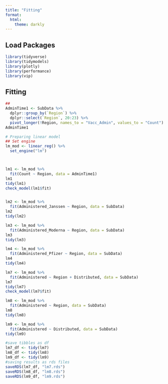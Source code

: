```yaml
---
title: "Fitting"
format:
  html:
    theme: darkly
---
```


## Load Packages
```r
library(tidyverse)
library(tidymodels)
library(plotly)
library(performance)
library(vip)
```


## Fitting
```r
##
AdminTime1 <- SubData %>%
  dplyr::group_by(`Region`) %>%
  dplyr::select(`Region`, 20:23) %>%
  pivot_longer(!Region, names_to = "Vacc_Admin", values_to = "Count")
AdminTime1

# Preparing linear model
## Set engine
lm_mod <- linear_reg() %>%
  set_engine("lm")



lm1 <- lm_mod %>%
  fit(Count ~ Region, data = AdminTime1)
lm1
tidy(lm1)
check_model(lm1$fit)


lm2 <- lm_mod %>%
  fit(Administered_Janssen ~ Region, data = SubData)
lm2
tidy(lm2)

lm3 <- lm_mod %>%
  fit(Administered_Moderna ~ Region, data = SubData)
lm3
tidy(lm3)

lm4 <- lm_mod %>%
  fit(Administered_Pfizer ~ Region, data = SubData)
lm4
tidy(lm4)

lm7 <- lm_mod %>%
  fit(Administered ~ Region + Distributed, data = SubData)
lm7
tidy(lm7)
check_model(lm7$fit)

lm8 <- lm_mod %>%
  fit(Administered ~ Region, data = SubData)
lm8
tidy(lm8)

lm9 <- lm_mod %>%
  fit(Administered ~ Distributed, data = SubData)
tidy(lm9)


```


```r
#save tibbles as df
lm7_df <- tidy(lm7)
lm8_df <- tidy(lm8)
lm9_df <- tidy(lm9)
#saving results as rds files
saveRDS(lm7_df, "lm7.rds")
saveRDS(lm8_df, "lm8.rds")
saveRDS(lm9_df, "lm9.rds")
```












































